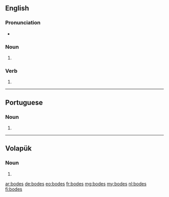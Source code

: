 ==English==

===Pronunciation===
* {{rhymes|əʊdz|lang=en}}

===Noun===
{{head|en|noun plural form}}

# {{plural of|bode|lang=en}}

===Verb===
{{head|en|verb form}}

# {{en-third-person singular of|bode}}

----

==Portuguese==

===Noun===
{{head|pt|plural}} {{g|m}}

# {{plural of|bode|lang=pt}}

----

==Volapük==

===Noun===
{{head|vo|noun form}}

# {{inflection of|bod||dat|p|lang=vo}}

[[ar:bodes]]
[[de:bodes]]
[[eo:bodes]]
[[fr:bodes]]
[[mg:bodes]]
[[my:bodes]]
[[nl:bodes]]
[[fi:bodes]]